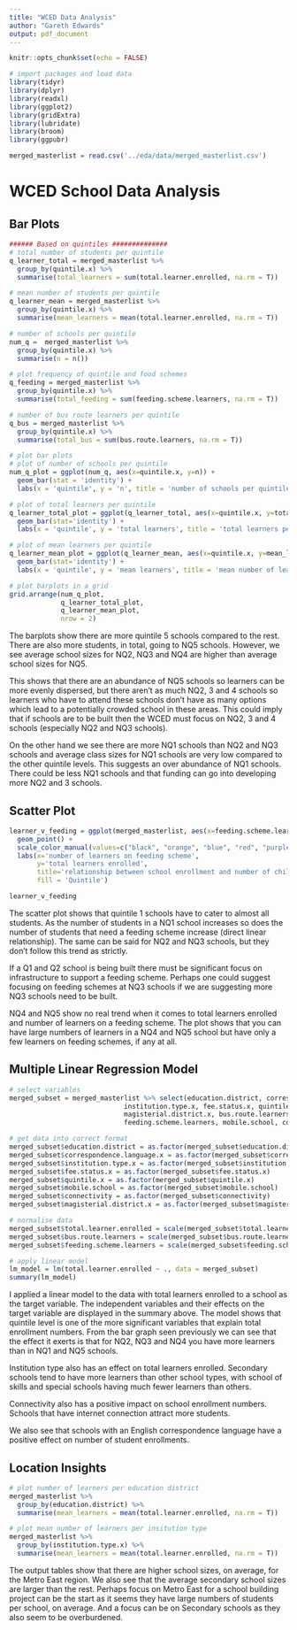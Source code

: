 ```yaml
---
title: "WCED Data Analysis"
author: "Gareth Edwards"
output: pdf_document
---
```


```r
knitr::opts_chunk$set(echo = FALSE)
```

```r
# import packages and load data
library(tidyr)
library(dplyr)
library(readxl)
library(ggplot2)
library(gridExtra)
library(lubridate)
library(broom)
library(ggpubr)

merged_masterlist = read.csv('../eda/data/merged_masterlist.csv')
```

# WCED School Data Analysis

## Bar Plots
```r
###### Based on quintiles ##############
# total number of students per quintile 
q_learner_total = merged_masterlist %>% 
  group_by(quintile.x) %>%
  summarise(total_learners = sum(total.learner.enrolled, na.rm = T))

# mean number of students per quintile 
q_learner_mean = merged_masterlist %>% 
  group_by(quintile.x) %>%
  summarise(mean_learners = mean(total.learner.enrolled, na.rm = T))

# number of schools per quintile
num_q =  merged_masterlist %>% 
  group_by(quintile.x) %>%
  summarise(n = n())

# plot frequency of quintile and food schemes
q_feeding = merged_masterlist %>% 
  group_by(quintile.x) %>%
  summarise(total_feeding = sum(feeding.scheme.learners, na.rm = T))

# number of bus route learners per quintile
q_bus = merged_masterlist %>% 
  group_by(quintile.x) %>%
  summarise(total_bus = sum(bus.route.learners, na.rm = T))

# plot bar plots
# plot of number of schools per quintile 
num_q_plot = ggplot(num_q, aes(x=quintile.x, y=n)) +
  geom_bar(stat = 'identity') +
  labs(x = 'quintile', y = 'n', title = 'number of schools per quintile')

# plot of total learners per quintile
q_learner_total_plot = ggplot(q_learner_total, aes(x=quintile.x, y=total_learners)) +
  geom_bar(stat='identity') +
  labs(x = 'quintile', y = 'total learners', title = 'total learners per quintile')

# plot of mean learners per quintile
q_learner_mean_plot = ggplot(q_learner_mean, aes(x=quintile.x, y=mean_learners)) +
  geom_bar(stat='identity') +
  labs(x = 'quintile', y = 'mean learners', title = 'mean number of learners per quintile')

# plot barplots in a grid
grid.arrange(num_q_plot,
             q_learner_total_plot,
             q_learner_mean_plot,
             nrow = 2)
```

The barplots show there are more quintile 5 schools compared to the rest. There are also more students, in total, going to NQ5 schools. However, we see average school sizes for NQ2, NQ3 and NQ4 are higher than average school sizes for NQ5.

This shows that there are an abundance of NQ5 schools so learners can be more evenly dispersed, but there aren't as much NQ2, 3 and 4 schools so learners who have to attend these schools don't have as many options which lead to a potentially crowded school in these areas. This could imply that if schools are to be built then the WCED must focus on NQ2, 3 and 4 schools (especially NQ2 and NQ3 schools).

On the other hand we see there are more NQ1 schools than NQ2 and NQ3 schools and average class sizes for NQ1 schools are very low compared to the other quintile levels. This suggests an over abundance of NQ1 schools. There could be less NQ1 schools and that funding can go into developing more NQ2 and 3 schools.

## Scatter Plot
```r
learner_v_feeding = ggplot(merged_masterlist, aes(x=feeding.scheme.learners, y=total.learner.enrolled, color = quintile.x)) +
  geom_point() +
  scale_color_manual(values=c("black", "orange", "blue", "red", "purple", "green"))+
  labs(x='number of learners on feeding scheme',
       y='total learners enrolled',
       title='relationship between school enrollment and number of children on feeding scheme',
       fill = 'Quintile')

learner_v_feeding

```
The scatter plot shows that quintile 1 schools have to cater to almost all students. As the number of students in a NQ1 school increases so does the number of students that need a feeding scheme increase (direct linear relationship). The same can be said for NQ2 and NQ3 schools, but they don't follow this trend as strictly.

If a Q1 and Q2 school is being built there must be significant focus on infrastructure to support a feeding scheme. Perhaps one could suggest focusing on feeding schemes at NQ3 schools if we are suggesting more NQ3 schools need to be built.

NQ4 and NQ5 show no real trend when it comes to total learners enrolled and number of learners on a feeding scheme. The plot shows that you can have large numbers of learners in a NQ4 and NQ5 school but have only a few learners on feeding schemes, if any at all.
\newpage

## Multiple Linear Regression Model
```r
# select variables
merged_subset = merged_masterlist %>% select(education.district, correspondence.language.x,
                             institution.type.x, fee.status.x, quintile.x,
                             magisterial.district.x, bus.route.learners,
                             feeding.scheme.learners, mobile.school, connectivity, total.learner.enrolled)

# get data into correct format
merged_subset$education.district = as.factor(merged_subset$education.district)
merged_subset$correspondence.language.x = as.factor(merged_subset$correspondence.language.x)
merged_subset$institution.type.x = as.factor(merged_subset$institution.type.x)
merged_subset$fee.status.x = as.factor(merged_subset$fee.status.x)
merged_subset$quintile.x = as.factor(merged_subset$quintile.x)
merged_subset$mobile.school = as.factor(merged_subset$mobile.school)
merged_subset$connectivity = as.factor(merged_subset$connectivity)
merged_subset$magisterial.district.x = as.factor(merged_subset$magisterial.district.x)

# normalise data
merged_subset$total.learner.enrolled = scale(merged_subset$total.learner.enrolled)
merged_subset$bus.route.learners = scale(merged_subset$bus.route.learners)
merged_subset$feeding.scheme.learners = scale(merged_subset$feeding.scheme.learners)

# apply linear model
lm_model = lm(total.learner.enrolled ~ ., data = merged_subset)
summary(lm_model)
```
I applied a linear model to the data with total learners enrolled to a school as the target variable. The independent variables and their effects on the target variable are displayed in the summary above. The model shows that quintile level is one of the more significant variables that explain total enrollment numbers. From the bar graph seen  previously we can see that the effect it exerts is that for NQ2, NQ3 and NQ4 you have more learners than in NQ1 and NQ5 schools. 

Institution type also has an effect on total learners enrolled. Secondary schools tend to have more learners than other school types, with school of skills and special schools having much fewer learners than others. 

Connectivity also has a positive impact on school enrollment numbers. Schools that have internet connection attract more students.

We also see that schools with an English correspondence language have a positive effect on number of student enrollments. 

## Location Insights

```r
# plot number of learners per education district
merged_masterlist %>% 
  group_by(education.district) %>%
  summarise(mean_learners = mean(total.learner.enrolled, na.rm = T))
```


```r
# plot mean number of learners per insitution type
merged_masterlist %>% 
  group_by(institution.type.x) %>%
  summarise(mean_learners = mean(total.learner.enrolled, na.rm = T))

```

The output tables show that there are higher school sizes, on average, for the Metro East region. We also see that the average secondary school sizes are larger than the rest. Perhaps focus on Metro East for a school building project can be the start as it seems they have large numbers of students per school, on average. And a focus can be on Secondary schools as they also seem to be overburdened. 